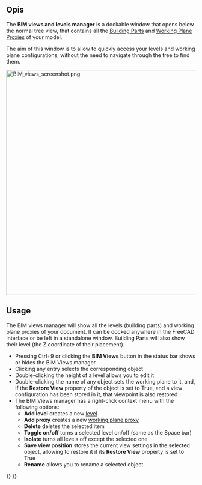 <languages/>

{{Docnav
|[[BIM_Setup|Setup]]
|[[BIM_ProjectManager|ProjectManager]]
|[[BIM_Workbench|BIM]]
|IconL=BIM_Setup.svg
|IconR=BIM_ProjectManager.svg
|IconC=Workbench_BIM.svg
}}

{{GuiCommand
|Name=BIM Views
|MenuLocation=Manage → Views manager
|Workbenches=[[BIM_Workbench|BIM]]
}}

<span id="Description"></span>
==Opis==

The '''BIM views and levels manager''' is a dockable window that opens below the normal tree view, that contains all the [[Arch_BuildingPart|Building Parts]] and [[Draft_WorkingPlaneProxy|Working Plane Proxies]] of your model.

The aim of this window is to allow to  quickly access your levels and working plane configurations, without the need to navigate through the tree to find them.

[[Image:BIM_views_screenshot.png|600px]]
{{Caption|The BIM views and levels manager}}

==Usage==

The BIM views manager will show all the levels (building parts) and working plane proxies of your document. It can be docked anywhere in the FreeCAD interface or be left in a standalone window. Building Parts will also show their level (the Z coordinate of their placement).

* Pressing Ctrl+9 or clicking the '''BIM Views''' button in the status bar shows or hides the BIM Views manager
* Clicking any entry selects the corresponding object
* Double-clicking the height of a level allows you to edit it
* Double-clicking the name of any object sets the working plane to it, and, if the '''Restore View''' property of the object is set to True, and a view configuration has been stored in it, that viewpoint is also restored
* The BIM Views manager has a right-click context menu with the following options:
** '''Add level''' creates a new [[Arch_BuildingPart|level]]
** '''Add proxy''' creates a new [[Draft_WorkingPlaneProxy|working plane proxy]]
** '''Delete''' deletes the selected item
** '''Toggle on/off''' turns a selected level on/off (same as the Space bar)
** '''Isolate''' turns all levels off except the selected one
** '''Save view position''' stores the current view settings in the selected object, allowing to restore it if its '''Restore View''' property is set to True
** '''Rename''' allows you to rename a selected object


{{Docnav
|[[BIM_Setup|Setup]]
|[[BIM_ProjectManager|ProjectManager]]
|[[BIM_Workbench|BIM]]
|IconL=BIM_Setup.svg
|IconR=BIM_ProjectManager.svg
|IconC=Workbench_BIM.svg
}}

{{BIM_Tools_navi{{#translation:}}}}
{{Userdocnavi{{#translation:}}}}